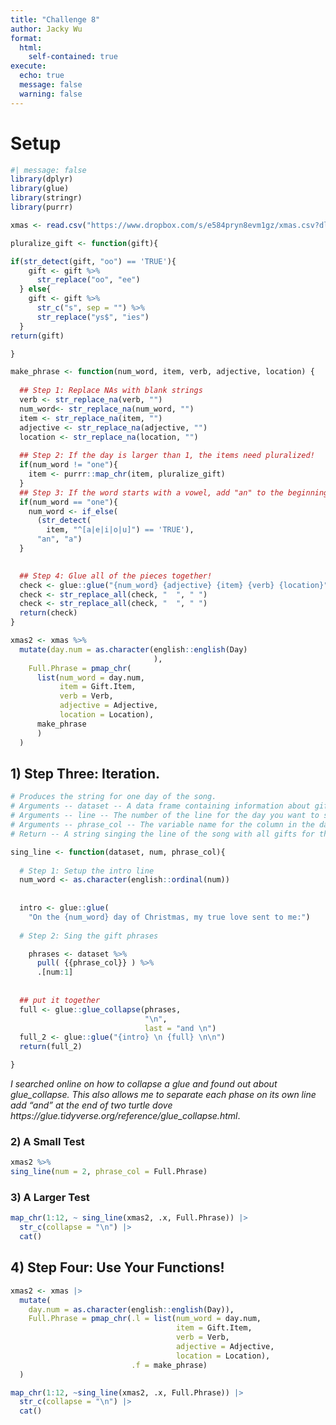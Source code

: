 ```yaml
---
title: "Challenge 8"
author: Jacky Wu
format: 
  html:
    self-contained: true
execute: 
  echo: true
  message: false
  warning: false
---
```


# Setup

```r
#| message: false
library(dplyr)
library(glue)
library(stringr)
library(purrr)
```

```r
xmas <- read.csv("https://www.dropbox.com/s/e584pryn8evm1gz/xmas.csv?dl=1")
```

```r
pluralize_gift <- function(gift){

if(str_detect(gift, "oo") == 'TRUE'){
    gift <- gift %>% 
      str_replace("oo", "ee")
  } else{
    gift <- gift %>% 
      str_c("s", sep = "") %>% 
      str_replace("ys$", "ies")
  } 
return(gift)

}
```

```r
make_phrase <- function(num_word, item, verb, adjective, location) {
  
  ## Step 1: Replace NAs with blank strings
  verb <- str_replace_na(verb, "")
  num_word<- str_replace_na(num_word, "")
  item <- str_replace_na(item, "")
  adjective <- str_replace_na(adjective, "")
  location <- str_replace_na(location, "")
  
  ## Step 2: If the day is larger than 1, the items need pluralized! 
  if(num_word != "one"){
    item <- purrr::map_chr(item, pluralize_gift)
  }
  ## Step 3: If the word starts with a vowel, add "an" to the beginning
  if(num_word == "one"){
    num_word <- if_else(
      (str_detect(
        item, "^[a|e|i|o|u]") == 'TRUE'),
      "an", "a")
  }
    

  ## Step 4: Glue all of the pieces together! 
  check <- glue::glue("{num_word} {adjective} {item} {verb} {location}")
  check <- str_replace_all(check, "  ", " ")
  check <- str_replace_all(check, "  ", " ")
  return(check)
}

```

```r
xmas2 <- xmas %>%
  mutate(day.num = as.character(english::english(Day)
                                ), 
    Full.Phrase = pmap_chr(
      list(num_word = day.num,
           item = Gift.Item,
           verb = Verb,
           adjective = Adjective,
           location = Location),
      make_phrase
      )
  )
```

## **1) Step Three: Iteration.**

```r
# Produces the string for one day of the song.
# Arguments -- dataset -- A data frame containing information about gifts
# Arguments -- line -- The number of the line for the day you want to sing about
# Arguments -- phrase_col -- The variable name for the column in the dataset that contains the song phrases
# Return -- A string singing the line of the song with all gifts for the given day.

sing_line <- function(dataset, num, phrase_col){
  
  # Step 1: Setup the intro line
  num_word <- as.character(english::ordinal(num))
                                
  
  intro <- glue::glue(
    "On the {num_word} day of Christmas, my true love sent to me:")
  
  # Step 2: Sing the gift phrases

    phrases <- dataset %>% 
      pull( {{phrase_col}} ) %>% 
      .[num:1] 
    
  
  ## put it together
  full <- glue::glue_collapse(phrases,
                              "\n",
                              last = "and \n") 
  full_2 <- glue::glue("{intro} \n {full} \n\n")
  return(full_2)

}
```

*I searched online on how to collapse a glue and found out about glue_collapse. This also allows me to separate each phase on its own line add "and" at the end of two turtle dove* *https://glue.tidyverse.org/reference/glue_collapse.html*.

### **2) A Small Test**

```r
xmas2 %>% 
sing_line(num = 2, phrase_col = Full.Phrase)
```

### **3) A Larger Test**

```r
map_chr(1:12, ~ sing_line(xmas2, .x, Full.Phrase)) |>
  str_c(collapse = "\n") |>
  cat()
```

## **4) Step Four: Use Your Functions!**

```r
xmas2 <- xmas |>
  mutate(
    day.num = as.character(english::english(Day)), 
    Full.Phrase = pmap_chr(.l = list(num_word = day.num, 
                                     item = Gift.Item, 
                                     verb = Verb, 
                                     adjective = Adjective, 
                                     location = Location), 
                           .f = make_phrase)
  )

map_chr(1:12, ~sing_line(xmas2, .x, Full.Phrase)) |>
  str_c(collapse = "\n") |>
  cat()
```
